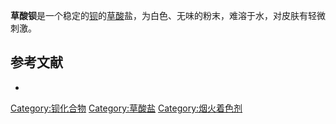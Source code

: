 {{expand|time=2010-06-26T21:06:00+00:00}}
{{Chembox
| Name = 草酸钡
| NameEn = Barium oxalate
| ImageFile = Barium oxalate.png
| Section1 = {{Chembox Identifiers
| CASNo = 516-02-9
| CASNo_Ref = {{cascite|correct|??}}
|  ChemSpiderID_Ref  = {{chemspidercite|correct|chemspider}}|  ChemSpiderID  =  61508
|  InChI  =  1/C2H2O4.Ba/c3-1(4)2(5)6;/h(H,3,4)(H,5,6);/q;+2/p-2
|  InChIKey  =  GXUARMXARIJAFV-NUQVWONBAK
|  StdInChI_Ref  = {{stdinchicite|correct|chemspider}}|  StdInChI  =  1S/C2H2O4.Ba/c3-1(4)2(5)6;/h(H,3,4)(H,5,6);/q;+2/p-2
|  StdInChIKey_Ref  = {{stdinchicite|correct|chemspider}}|  StdInChIKey  =  GXUARMXARIJAFV-UHFFFAOYSA-L
|  PubChem  =  68201
|  SMILES  =  [Ba+2].[O-]C(=O)C([O-])=O

}}
| Section2 = {{Chembox Properties
|   Formula = 	BaC<sub>2</sub>O<sub>4</sub>
|   MolarMass = 225.34
|   Density = 2.658 g/cm<sup>3</sup>
|   MeltingPt = 400 °C}}
}}

'''草酸钡'''是一个稳定的[[钡|钡]]的[[草酸|草酸]]盐，为白色、无味的粉末，难溶于水，对皮肤有轻微刺激。

== 参考文献 ==
*{{cite web| language=en| title=草酸钡的相关数据| url=http://www.bariumchemicals.com/Products/MSDS_Printview.asp?MSDSid=56| deadurl=yes| archiveurl=https://web.archive.org/web/20061025201638/http://www.bariumchemicals.com/Products/MSDS_Printview.asp?MSDSid=56| archivedate=2006-10-25}}
{{钡化合物}}
{{草酸盐}}

{{Inorganic-compound-stub}}
[[Category:钡化合物|Category:钡化合物]]
[[Category:草酸盐|Category:草酸盐]]
[[Category:烟火着色剂|Category:烟火着色剂]]